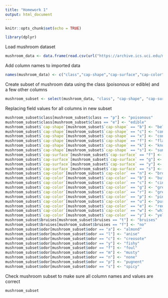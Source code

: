 ---
title: "Homework 1"
output: html_document
---

```{r setup, include=FALSE}
knitr::opts_chunk$set(echo = TRUE)
```



```{r}
library(dplyr)

```

Load mushroom dataset
```{r}
mushroom_data <- data.frame(read.csv(url("https://archive.ics.uci.edu/ml/machine-learning-databases/mushroom/agaricus-lepiota.data"),header=F, stringsAsFactors = FALSE))
```

Add column names to imported data
```{r}
names(mushroom_data) <- c("class","cap-shape","cap-surface","cap-color","bruises","odor","gill-attachment","gil-spacing","gill-size","gill-color","stalk-shape","stalk-root","stalk-surface-above-ring","stalk-surface-below-ring","stalk-color-above-ring","stalk-color-below-ring","veil-type","veil-color","ring-number","ring-type","spore-print-color","population","habitat")
```

Create subset of mushroom data using the class (poisonous or edible) and a few other columns
```{r}
mushroom_subset <- select(mushroom_data, "class", "cap-shape", "cap-surface", "cap-color", "bruises", "odor")
```


Replacing field values for all columns in new subset
```{r}
mushroom_subset$class[mushroom_subset$class == "p"] <- "poisonous"
mushroom_subset$class[mushroom_subset$class == "e"] <- "edible"
mushroom_subset$`cap-shape`[mushroom_subset$`cap-shape` == "b"] <- "bell"
mushroom_subset$`cap-shape`[mushroom_subset$`cap-shape` == "c"] <- "conical"
mushroom_subset$`cap-shape`[mushroom_subset$`cap-shape` == "x"] <- "convex"
mushroom_subset$`cap-shape`[mushroom_subset$`cap-shape` == "f"] <- "flat"
mushroom_subset$`cap-shape`[mushroom_subset$`cap-shape` == "k"] <- "knobbed"
mushroom_subset$`cap-shape`[mushroom_subset$`cap-shape` == "s"] <- "sunken"
mushroom_subset$`cap-surface`[mushroom_subset$`cap-surface` == "f"] <- "fibrous"
mushroom_subset$`cap-surface`[mushroom_subset$`cap-surface` == "g"] <- "grooves"
mushroom_subset$`cap-surface`[mushroom_subset$`cap-surface` == "y"] <- "scaly"
mushroom_subset$`cap-surface`[mushroom_subset$`cap-surface` == "s"] <- "smooth"
mushroom_subset$`cap-color`[mushroom_subset$`cap-color` == "n"] <- "brown"
mushroom_subset$`cap-color`[mushroom_subset$`cap-color` == "b"] <- "buff"
mushroom_subset$`cap-color`[mushroom_subset$`cap-color` == "c"] <- "cinnamon"
mushroom_subset$`cap-color`[mushroom_subset$`cap-color` == "g"] <- "grey"
mushroom_subset$`cap-color`[mushroom_subset$`cap-color` == "r"] <- "green"
mushroom_subset$`cap-color`[mushroom_subset$`cap-color` == "p"] <- "pink"
mushroom_subset$`cap-color`[mushroom_subset$`cap-color` == "u"] <- "purple"
mushroom_subset$`cap-color`[mushroom_subset$`cap-color` == "e"] <- "red"
mushroom_subset$`cap-color`[mushroom_subset$`cap-color` == "w"] <- "white"
mushroom_subset$`cap-color`[mushroom_subset$`cap-color` == "y"] <- "yellow"
mushroom_subset$bruises[mushroom_subset$bruises == "t"] <- "bruises"
mushroom_subset$bruises[mushroom_subset$bruises == "f"] <- "no"
mushroom_subset$odor[mushroom_subset$odor == "a"] <- "almond"
mushroom_subset$odor[mushroom_subset$odor == "l"] <- "anise"
mushroom_subset$odor[mushroom_subset$odor == "c"] <- "creosote"
mushroom_subset$odor[mushroom_subset$odor == "y"] <- "fishy"
mushroom_subset$odor[mushroom_subset$odor == "f"] <- "foul"
mushroom_subset$odor[mushroom_subset$odor == "m"] <- "musty"
mushroom_subset$odor[mushroom_subset$odor == "n"] <- "none"
mushroom_subset$odor[mushroom_subset$odor == "p"] <- "pugnent"
mushroom_subset$odor[mushroom_subset$odor == "s"] <- "spicy"
```

Check mushroom subset to make sure all column names and values are correct
```{r}
mushroom_subset
```

